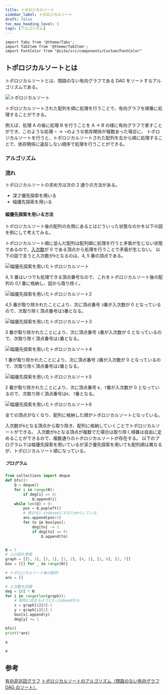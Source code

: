 ```yaml
---
title: トポロジカルソート
sidebar_label: トポロジカルソート
draft: false
toc_max_heading_level: 5
tags: [アルゴリズム]
---
```


```mdx-code-block
import Tabs from '@theme/Tabs';
import TabItem from '@theme/TabItem';
import FontColor from "@site/src/components/Custom/FontColor"
```

## トポロジカルソートとは

トポロジカルソートとは、閉路のない有向グラフである DAG をソートするアルゴリズムである。

![トポロジカルソート](/img/svg/Algorithm/topological-sort/topological-sort-1.drawio.svg "トポロジカルソート")

トポロジカルソートされた配列を順に処理を行うことで、有向グラフを順番に処理することができる。

例えば、処理 A の後に処理 B を行うことを A $\rightarrow$ B の様に有向グラフで表すことができ、このような処理 $\circ \rightarrow \circ$のような依存関係が複数あった場合に、
トポロジカルソートを行うと、トポロジカルソートされた配列を左から順に処理することで、依存関係に違反しない順序で処理を行うことができる。

### アルゴリズム

### 流れ

トポロジカルソートの求め方は次の 2 通りの方法がある。

- 深さ優先探索を用いる
- 幅優先探索を用いる

#### 幅優先探索を用いる方法

トポロジカルソート後の配列の左側にあるとはどういった状態なのかを以下の図を例にして考えてみる。

トポロジカルソート順に並んだ配列は配列順に処理を行うと矛盾が生じない状態であるので、[入次数](/docs/Data-structure/graph)が 0 である頂点から処理を行うことで矛盾が生じない。
以下の図で言うと入次数が`0`となるのは、4, 5 番の頂点である。

![幅優先探索を用いたトポロジカルソート](/img/svg/Algorithm/topological-sort/topological-sort-2.drawio.svg "幅優先探索を用いたトポロジカルソート")

4, 5 番はいつでも処理できる頂点番号なので、これをトポロジカルソート後の配列の 0,1 番に格納し、図から取り除く。

![幅優先探索を用いたトポロジカルソート2](/img/svg/Algorithm/topological-sort/topological-sort-3.drawio.svg "幅優先探索を用いたトポロジカルソート2")

4,5 番が取り除かれたことにより、次に頂点番号 `3`番が入次数が 0 となっているので、次取り除く頂点番号は`3`番となる。

![幅優先探索を用いたトポロジカルソート3](/img/svg/Algorithm/topological-sort/topological-sort-4.drawio.svg "幅優先探索を用いたトポロジカルソート3")

3 番が取り除かれたことにより、次に頂点番号 `1`番が入次数が 0 となっているので、次取り除く頂点番号は`1`番となる。

![幅優先探索を用いたトポロジカルソート4](/img/svg/Algorithm/topological-sort/topological-sort-5.drawio.svg "幅優先探索を用いたトポロジカルソート4")

1 番が取り除かれたことにより、次に頂点番号 `2`番が入次数が 0 となっているので、次取り除く頂点番号は`2`番となる。

![幅優先探索を用いたトポロジカルソート5](/img/svg/Algorithm/topological-sort/topological-sort-6.drawio.svg "幅優先探索を用いたトポロジカルソート5")

2 番が取り除かれたことにより、次に頂点番号 `6, 7`番が入次数が 0 となっているので、次取り除く頂点番号は`6, 7`番となる。

![幅優先探索を用いたトポロジカルソート6](/img/svg/Algorithm/topological-sort/topological-sort-7.drawio.svg "幅優先探索を用いたトポロジカルソート6")

全ての頂点がなくなり、配列に格納した順がトポロジカルソートとなっている。

入次数が`0`となる頂点から取り除き、配列に格納していくことでトポロジカルソートができる。
入次数が`0`となる頂点が複数でた場合は取り除く順番は自由に定めることができるので、複数通りのトポロジカルソートが存在する。
以下のプログラムでは幅優先探索を用いているが深さ優先探索を用いても配列順は異なるが、トポロジカルソート順になっている。

##### プログラム

<Tabs groupId="code">
  <TabItem value="python" label="Python" default>

```python title="topological-sort-breadth.py"
from collections import deque
def bfs():
    Q = deque()
    for i in range(N):
        if deg[i] == 0:
            Q.append(i)
    while len(Q) > 0:
        pos = Q.popleft()
        # 表示を1-indexedにするため+1している
        ans.append(pos+1)
        for to in box[pos]:
            deg[to] -= 1
            if deg[to] == 0:
                Q.append(to)


N = 7
# 上の図を表現
graph = [[5, 3], [3, 1], [1, 2], [4, 2], [2, 6], [2, 7]]
box = [[] for _ in range(N)]

# トポロジカルソート後の配列
ans = []

# 入次数を記録
deg = [0] * N
for i in range(len(graph)):
    # 配列に収まるように1-indexedから
    x = graph[i][0]-1
    y = graph[i][1]-1
    box[x].append(y)
    deg[y] += 1

bfs()
print(*ans)
```

  </TabItem>
  <TabItem value="C++" label="C++">

```cpp title="topological-sort-breadth.cpp"
a
```

  </TabItem>
  <TabItem value="C#" label="C#">

```csharp title="topological-sort-breadth.cs"
a
```

  </TabItem>
</Tabs>

## 参考

[有向非巡回グラフ](https://ja.wikipedia.org/wiki/%E6%9C%89%E5%90%91%E9%9D%9E%E5%B7%A1%E5%9B%9E%E3%82%B0%E3%83%A9%E3%83%95)
[トポロジカルソートのアルゴリズム（閉路のない有向グラフ DAG のソート）](https://algo-logic.info/topological-sort/)
